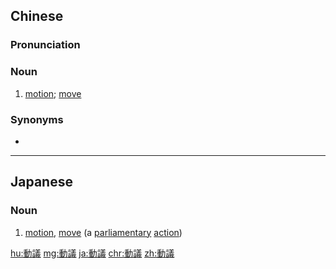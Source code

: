 {{also|动议}}
==Chinese==
{{zh-forms|s=动议}}

===Pronunciation===
{{zh-pron
|m=dòngyì
|c=dung6 ji5
|mn=tōng-gī
|cat=n
}}

===Noun===
{{zh-noun}}

# [[motion]]; [[move]] {{gloss|in parliament}}

===Synonyms===
* {{zh-l|議案}}

----

==Japanese==
{{ja-kanjitab|どう|ぎ|yomi=o}}

===Noun===
{{ja-noun|どうぎ}}

# [[motion]], [[move]] (a [[parliamentary]] [[action]])

[[hu:動議]]
[[mg:動議]]
[[ja:動議]]
[[chr:動議]]
[[zh:動議]]